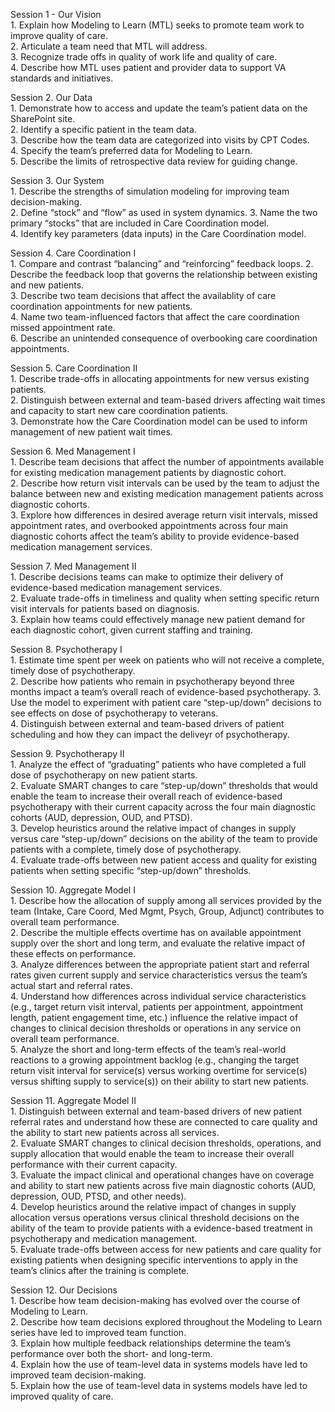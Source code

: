 Session 1 - Our Vision  
1.	Explain how Modeling to Learn (MTL) seeks to promote team work to improve quality of care.  
2.	Articulate a team need that MTL will address.  
3.	Recognize trade offs in quality of work life and quality of care.  
4.	Describe how MTL uses patient and provider data to support VA standards and initiatives.  

Session 2. Our Data  
1.	Demonstrate how to access and update the team’s patient data on the SharePoint site.  
2.	Identify a specific patient in the team data.  
3.	Describe how the team data are categorized into visits by CPT Codes.  
4.	Specify the team’s preferred data for Modeling to Learn.  
5.	Describe the limits of retrospective data review for guiding change.  

Session 3. Our System  
1.	Describe the strengths of simulation modeling for improving team decision-making.  
2.	Define "stock" and "flow" as used in system dynamics.
3.  Name the two primary "stocks" that are included in Care Coordination model.   
4.	Identify key parameters (data inputs) in the Care Coordination model.  

Session 4. Care Coordination I  
1.	Compare and contrast "balancing" and "reinforcing" feedback loops.
2.	Describe the feedback loop that governs the relationship between existing and new patients.  
3.	Describe two team decisions that affect the availablity of care coordination appointments for new patients.  
4.	Name two team-influenced factors that affect the care coordination missed appointment rate.  
6.	Describe an unintended consequence of overbooking care coordination appointments.

Session 5. Care Coordination II  
1.	Describe trade-offs in allocating appointments for new versus existing patients.  
2.	Distinguish between external and team-based drivers affecting wait times and capacity to start new care coordination patients.  
3.  Demonstrate how the Care Coordination model can be used to inform management of new patient wait times.

Session 6. Med Management I  
1.	Describe team decisions that affect the number of appointments available for existing medication management patients by diagnostic cohort.  
2.	Describe how return visit intervals can be used by the team to adjust the balance between new and existing medication management patients across diagnostic cohorts.  
3.	Explore how differences in desired average return visit intervals, missed appointment rates, and overbooked appointments across four main diagnostic cohorts affect the team’s ability to provide evidence-based medication management services.  

Session 7. Med Management II  
1.	Describe decisions teams can make to optimize their delivery of evidence-based medication management services.  
2.	Evaluate trade-offs in timeliness and quality when setting specific return visit intervals for patients based on diagnosis.   
3.	Explain how teams could effectively manage new patient demand for each diagnostic cohort, given current staffing and training.  

Session 8. Psychotherapy I  
1.	Estimate time spent per week on patients who will not receive a complete, timely dose of psychotherapy.  
2.	Describe how patients who remain in psychotherapy beyond three months impact a team’s overall reach of evidence-based psychotherapy.  3.	Use the model to experiment with patient care “step-up/down” decisions to see effects on dose of psychotherapy to veterans.   
4.	Distinguish between external and team-based drivers of patient scheduling and how they can impact the deliveyr of psychotherapy.  

Session 9. Psychotherapy II  
1.	Analyze the effect of "graduating" patients who have completed a full dose of psychotherapy on new patient starts.  
2.	Evaluate SMART changes to care “step-up/down” thresholds that would enable the team to increase their overall reach of evidence-based psychotherapy with their current capacity across the four main diagnostic cohorts (AUD, depression, OUD, and PTSD).  
3.	Develop heuristics around the relative impact of changes in supply versus care “step-up/down” decisions on the ability of the team to provide patients with a complete, timely dose of psychotherapy.  
4.	Evaluate trade-offs between new patient access and quality for existing patients when setting specific “step-up/down” thresholds.  

Session 10. Aggregate Model I  
1.	Describe how the allocation of supply among all services provided by the team (Intake, Care Coord, Med Mgmt, Psych, Group, Adjunct) contributes to overall team performance.  
2.	Describe the multiple effects overtime has on available appointment supply over the short and long term, and evaluate the relative impact of these effects on performance.  
3.	Analyze differences between the appropriate patient start and referral rates given current supply and service characteristics versus the team’s actual start and referral rates.  
4.	Understand how differences across individual service characteristics (e.g., target return visit interval, patients per appointment, appointment length, patient engagement time, etc.) influence the relative impact of changes to clinical decision thresholds or operations in any service on overall team performance.   
5.	Analyze the short and long-term effects of the team’s real-world reactions to a growing appointment backlog (e.g., changing the target return visit interval for service(s) versus working overtime for service(s) versus shifting supply to service(s)) on their ability to start new patients.  


Session 11. Aggregate Model II  
1.	Distinguish between external and team-based drivers of new patient referral rates and understand how these are connected to care quality and the ability to start new patients across all services.  
2.	Evaluate SMART changes to clinical decision thresholds, operations, and supply allocation that would enable the team to increase their overall performance with their current capacity.  
3.	Evaluate the impact clinical and operational changes have on coverage and ability to start new patients across five main diagnostic cohorts (AUD, depression, OUD, PTSD, and other needs).   
4.	Develop heuristics around the relative impact of changes in supply allocation versus operations versus clinical threshold decisions on the ability of the team to provide patients with a evidence-based treatment in psychotherapy and medication management.  
5.	Evaluate trade-offs between access for new patients and care quality for existing patients when designing specific interventions to apply in the team’s clinics after the training is complete.  

Session 12. Our Decisions  
1.	Describe how team decision-making has evolved over the course of Modeling to Learn.  
2.	Describe how team decisions explored throughout the Modeling to Learn series have led to improved team function.   
3.	Explain how multiple feedback relationships determine the team’s performance over both the short- and long-term.  
4.	Explain how the use of team-level data in systems models have led to improved team decision-making.  
5.	Explain how the use of team-level data in systems models have led to improved quality of care.  
